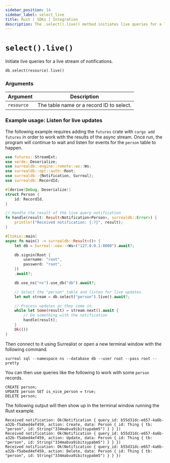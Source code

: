 ```yaml
---
sidebar_position: 14
sidebar_label: select_live
title: Rust | SDKs | Integration
description: The .select().live() method initiates live queries for a live stream of notifications.
---
```


# `select().live()`

Initiate live queries for a live stream of notifications.

```rust title="Method Syntax"
db.select(resource).live()
```

### Arguments
<table>
    <thead>
        <tr>
            <th colspan="2" scope="col">Argument</th>
            <th colspan="2" scope="col">Description</th>
        </tr>
    </thead>
    <tbody>
        <tr>
            <td colspan="2" scope="row" data-label="Argument">
                <code>resource</code>
            </td>
            <td colspan="2" scope="row" data-label="Description">
                The table name or a record ID to select.
            </td>
        </tr>
    </tbody>
</table>

### Example usage: Listen for live updates

The following example requires adding the `futures` crate with `cargo add futures` in order to work with the results of the async stream. Once run, the program will continue to wait and listen for events for the `person` table to happen.

```rust
use futures::StreamExt;
use serde::Deserialize;
use surrealdb::engine::remote::ws::Ws;
use surrealdb::opt::auth::Root;
use surrealdb::{Notification, Surreal};
use surrealdb::RecordId;

#[derive(Debug, Deserialize)]
struct Person {
    id: RecordId,
}

// Handle the result of the live query notification
fn handle(result: Result<Notification<Person>, surrealdb::Error>) {
    println!("Received notification: {:?}", result);
}

#[tokio::main]
async fn main() -> surrealdb::Result<()> {
    let db = Surreal::new::<Ws>("127.0.0.1:8000").await?;

    db.signin(Root {
        username: "root",
        password: "root",
    })
    .await?;

    db.use_ns("ns").use_db("db").await?;

    // Select the "person" table and listen for live updates.
    let mut stream = db.select("person").live().await?;

    // Process updates as they come in.
    while let Some(result) = stream.next().await {
        // Do something with the notification
        handle(result);
    }
    Ok(())
}
```

Then connect to it using Surrealist or open a new terminal window with the following command.

```
surreal sql --namespace ns --database db --user root --pass root --pretty
```

You can then use queries like the following to work with some `person` records.

```surql
CREATE person;
UPDATE person SET is_nice_person = true;
DELETE person;
```

The following output will then show up in the terminal window running the Rust example.

```
Received notification: Ok(Notification { query_id: b55d31dc-e657-4a6b-a32b-f5abed4ef459, action: Create, data: Person { id: Thing { tb: "person", id: String("334mabva9ibitsypabm5") } } })
Received notification: Ok(Notification { query_id: b55d31dc-e657-4a6b-a32b-f5abed4ef459, action: Update, data: Person { id: Thing { tb: "person", id: String("334mabva9ibitsypabm5") } } })
Received notification: Ok(Notification { query_id: b55d31dc-e657-4a6b-a32b-f5abed4ef459, action: Delete, data: Person { id: Thing { tb: "person", id: String("334mabva9ibitsypabm5") } } })
```